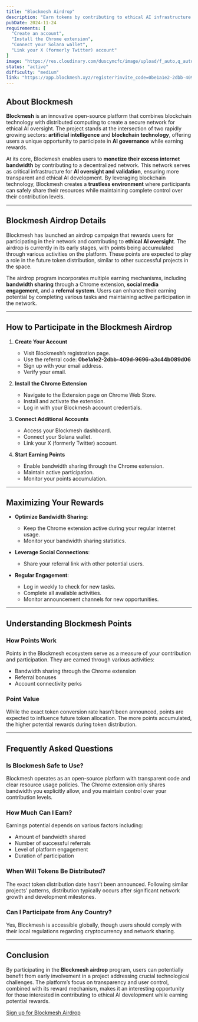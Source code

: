 ```yaml
---
title: "Blockmesh Airdrop"
description: "Earn tokens by contributing to ethical AI infrastructure with Blockmesh. Participate in decentralized AI governance and share bandwidth for rewards."
pubDate: 2024-11-24
requirements: [
  "Create an account",
  "Install the Chrome extension",
  "Connect your Solana wallet",
  "Link your X (formerly Twitter) account"
]
image: "https://res.cloudinary.com/duscymcfc/image/upload/f_auto,q_auto/v1/AirdropWatch/projects/blockmash"
status: "active"
difficulty: "medium"
link: "https://app.blockmesh.xyz/register?invite_code=0be1a1e2-2dbb-409d-9696-a3c44b089d06"
---
```


## About Blockmesh

**Blockmesh** is an innovative open-source platform that combines blockchain technology with distributed computing to create a secure network for ethical AI oversight. The project stands at the intersection of two rapidly growing sectors: **artificial intelligence** and **blockchain technology**, offering users a unique opportunity to participate in **AI governance** while earning rewards.

At its core, Blockmesh enables users to **monetize their excess internet bandwidth** by contributing to a decentralized network. This network serves as critical infrastructure for **AI oversight and validation**, ensuring more transparent and ethical AI development. By leveraging blockchain technology, Blockmesh creates a **trustless environment** where participants can safely share their resources while maintaining complete control over their contribution levels.

---

## Blockmesh Airdrop Details

Blockmesh has launched an airdrop campaign that rewards users for participating in their network and contributing to **ethical AI oversight**. The airdrop is currently in its early stages, with points being accumulated through various activities on the platform. These points are expected to play a role in the future token distribution, similar to other successful projects in the space.

The airdrop program incorporates multiple earning mechanisms, including **bandwidth sharing** through a Chrome extension, **social media engagement**, and a **referral system**. Users can enhance their earning potential by completing various tasks and maintaining active participation in the network.

---

## How to Participate in the Blockmesh Airdrop

1. **Create Your Account**
   - Visit Blockmesh’s registration page.
   - Use the referral code: **0be1a1e2-2dbb-409d-9696-a3c44b089d06**
   - Sign up with your email address.
   - Verify your email.

2. **Install the Chrome Extension**
   - Navigate to the Extension page on Chrome Web Store.
   - Install and activate the extension.
   - Log in with your Blockmesh account credentials.

3. **Connect Additional Accounts**
   - Access your Blockmesh dashboard.
   - Connect your Solana wallet.
   - Link your X (formerly Twitter) account.

4. **Start Earning Points**
   - Enable bandwidth sharing through the Chrome extension.
   - Maintain active participation.
   - Monitor your points accumulation.

---

## Maximizing Your Rewards

- **Optimize Bandwidth Sharing**:
   - Keep the Chrome extension active during your regular internet usage.
   - Monitor your bandwidth sharing statistics.

- **Leverage Social Connections**:
   - Share your referral link with other potential users.

- **Regular Engagement**:
   - Log in weekly to check for new tasks.
   - Complete all available activities.
   - Monitor announcement channels for new opportunities.

---

## Understanding Blockmesh Points

### How Points Work
Points in the Blockmesh ecosystem serve as a measure of your contribution and participation. They are earned through various activities:
- Bandwidth sharing through the Chrome extension
- Referral bonuses
- Account connectivity perks

### Point Value
While the exact token conversion rate hasn’t been announced, points are expected to influence future token allocation. The more points accumulated, the higher potential rewards during token distribution.

---

## Frequently Asked Questions

### Is Blockmesh Safe to Use?
Blockmesh operates as an open-source platform with transparent code and clear resource usage policies. The Chrome extension only shares bandwidth you explicitly allow, and you maintain control over your contribution levels.

### How Much Can I Earn?
Earnings potential depends on various factors including:
- Amount of bandwidth shared
- Number of successful referrals
- Level of platform engagement
- Duration of participation

### When Will Tokens Be Distributed?
The exact token distribution date hasn’t been announced. Following similar projects’ patterns, distribution typically occurs after significant network growth and development milestones.

### Can I Participate from Any Country?
Yes, Blockmesh is accessible globally, though users should comply with their local regulations regarding cryptocurrency and network sharing.

---

## Conclusion

By participating in the **Blockmesh airdrop** program, users can potentially benefit from early involvement in a project addressing crucial technological challenges. The platform’s focus on transparency and user control, combined with its reward mechanism, makes it an interesting opportunity for those interested in contributing to ethical AI development while earning potential rewards.

[Sign up for Blockmesh Airdrop](https://app.blockmesh.xyz/register?invite_code=0be1a1e2-2dbb-409d-9696-a3c44b089d06)
